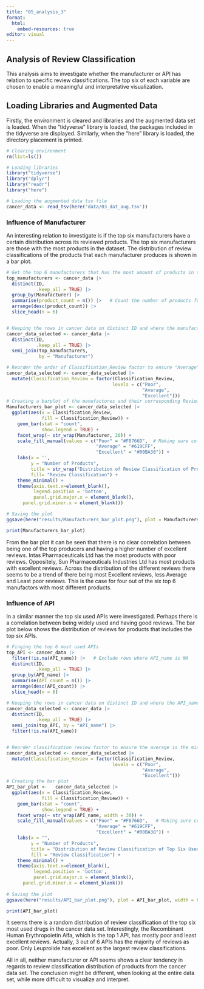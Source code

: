 ```yaml
---
title: "05_analysis_3"
format: 
  html:
    embed-resources: true
editor: visual
---
```


## Analysis of Review Classification

This analysis aims to investigate whether the manufacturer or API has relation to specific review classifications. The top six of each variable are chosen to enable a meaningful and interpretative visualization.

## Loading Libraries and Augmented Data

Firstly, the environment is cleared and libraries and the augmented data set is loaded. When the "tidyverse" library is loaded, the packages included in the tidyverse are displayed. Similarly, when the "here" library is loaded, the directory placement is printed.

```r

# Clearing environment
rm(list=ls())

# Loading libraries
library("tidyverse")
library("dplyr")
library("readr")
library("here")

# Loading the augmented data tsv file 
cancer_data <- read_tsv(here('data/03_dat_aug.tsv'))
```

### Influence of Manufacturer

An interesting relation to investigate is if the top six manufacturers have a certain distribution across its reviewed products. The top six manufacturers are those with the most products in the dataset. The distribution of review classifications of the products that each manufacturer produces is shown in a bar plot.

```r
# Get the top 6 manufacturers that has the most amount of products in the dataset
top_manufacturers <- cancer_data |> 
  distinct(ID,
           .keep_all = TRUE) |> 
  group_by(Manufacturer) |>
  summarise(product_count = n()) |>   # Count the number of products for each manufacturer
  arrange(desc(product_count)) |>  
  slice_head(n = 6)


# Keeping the rows in cancer data on distinct ID and where the manufactour is one of the top 6 manufacturers
cancer_data_selected <- cancer_data |> 
  distinct(ID,
           .keep_all = TRUE) |> 
  semi_join(top_manufacturers, 
            by = "Manufacturer")

# Reorder the order of Classification_Review factor to ensure "Average" is in the middel.
cancer_data_selected <- cancer_data_selected |> 
  mutate(Classification_Review = factor(Classification_Review, 
                                       levels = c("Poor", 
                                                  "Average", 
                                                  "Excellent")))
# Creating a barplot of the manufactores and their corresponding Review classifications
Manufacturers_bar_plot <- cancer_data_selected |> 
  ggplot(aes(x = Classification_Review, 
             fill = Classification_Review)) +
    geom_bar(stat = "count", 
             show.legend = TRUE) + 
    facet_wrap(~ str_wrap(Manufacturer, 20)) + 
    scale_fill_manual(values = c("Poor" = "#F8766D",  # Making sure color match meaning
                                 "Average" = "#619CFF",
                                 "Excellent" = "#00BA38")) +
    labs(x = '',
         y = "Number of Products", 
         title = str_wrap("Distribution of Review Classification of Products from Top Six  Manufacturers", 55),
         fill= "Review Classification") +
    theme_minimal() +
    theme(axis.text.x=element_blank(),
          legend.position = 'bottom',
          panel.grid.major.x = element_blank(),
      panel.grid.minor.x = element_blank())

# Saving the plot
ggsave(here("results/Manufacturers_bar_plot.png"), plot = Manufacturers_bar_plot, width = 6, height = 4)

print(Manufacturers_bar_plot)
```

From the bar plot it can be seen that there is no clear correlation between being one of the top producers and having a higher number of excellent reviews. Intas Pharmaceuticals Ltd has the most products with poor reviews. Oppositely, Sun Pharmaceuticals Industries Ltd has most products with excellent reviews. Across the distribution of the different reviews there seems to be a trend of there being most Excellent reviews, less Average and Least poor reviews. This is the case for four out of the six top 6 manufactors with most different products.

### Influence of API

In a similar manner the top six used APIs were investigated. Perhaps there is a correlation between being widely used and having good reviews. The bar plot below shows the distribution of reviews for products that includes the top six APIs.

```r
# Finging the top 6 most used APIs
top_API <- cancer_data |> 
  filter(!is.na(API_name)) |>   # Exclude rows where API_name is NA
  distinct(ID,
           .keep_all = TRUE) |> 
  group_by(API_name) |> 
  summarise(API_count = n()) |> 
  arrange(desc(API_count)) |>   
  slice_head(n = 6) 

# Keeping the rows in cancer data on distinct ID and where the API_name is one of the top 6 manufacturers
cancer_data_selected <- cancer_data |> 
  distinct(ID,   
           .keep_all = TRUE) |> 
  semi_join(top_API, by = "API_name") |> 
  filter(!is.na(API_name))


# Reorder classification review factor to ensure the average is the middel bar
cancer_data_selected <- cancer_data_selected |> 
  mutate(Classification_Review = factor(Classification_Review, 
                                       levels = c("Poor", 
                                                  "Average", 
                                                  "Excellent")))
# Creating the bar plot
API_bar_plot <-   cancer_data_selected |> 
  ggplot(aes(x = Classification_Review, 
             fill = Classification_Review)) +
    geom_bar(stat = "count", 
             show.legend = TRUE) + 
    facet_wrap(~ str_wrap(API_name, width = 30)) +
    scale_fill_manual(values = c("Poor" = "#F8766D",   # Making sure color match meaning
                                 "Average" = "#619CFF",
                                 "Excellent" = "#00BA38")) +
    labs(x = "", 
         y = "Number of Products", 
         title = "Distribution of Review Classification of Top Six Used APIs",
         fill = "Review Classification") +
    theme_minimal() + 
    theme(axis.text.x=element_blank(),
          legend.position = 'bottom',
          panel.grid.major.x = element_blank(),
      panel.grid.minor.x = element_blank())
          
# Saving the plot          
ggsave(here("results/API_bar_plot.png"), plot = API_bar_plot, width = 6, height = 4)

print(API_bar_plot)
```

It seems there is a random distribution of review classification of the top six most used drugs in the cancer data set. Interestingly, the Recombinant Human Erythropoietin Alfa, which is the top 1 API, has mostly poor and least excellent reviews. Actually, 3 out of 6 APIs has the majority of reviews as poor. Only Leuprolide has excellent as the largest review classifications.

All in all, neither manufacturer or API seems shows a clear tendency in regards to review classification distribution of products from the cancer data set. The conclusion might be different, when looking at the entire data set, while more difficult to visualize and interpret.
